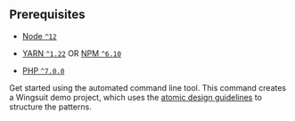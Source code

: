 ## Prerequisites

- [Node `^12`](https://nodejs.org)
- [YARN `^1.22`](https://classic.yarnpkg.com/) OR [NPM `^6.10`](https://docs.npmjs.com/)

- [PHP `^7.0.0`](https://php.net)

Get started using the automated command line tool. This command creates a Wingsuit demo project, which uses the [atomic design guidelines](https://bradfrost.com/blog/post/atomic-web-design/) to structure the patterns.
